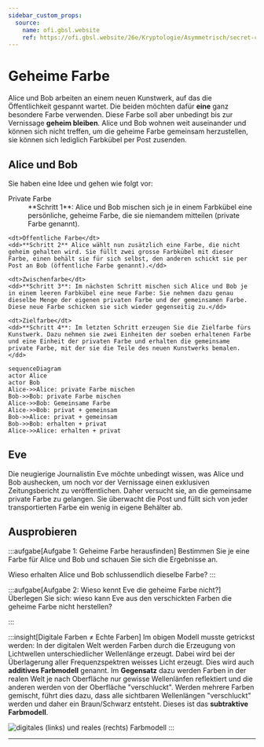 ```yaml
---
sidebar_custom_props:
  source:
    name: ofi.gbsl.website
    ref: https://ofi.gbsl.website/26e/Kryptologie/Asymmetrisch/secret-color
---
```



# Geheime Farbe
Alice und Bob arbeiten an einem neuen Kunstwerk, auf das die Öffentlichkeit gespannt wartet. Die beiden möchten dafür **eine** ganz besondere Farbe verwenden. Diese Farbe soll aber unbedingt bis zur Vernissage **geheim bleiben**. Alice und Bob wohnen weit auseinander und können sich nicht treffen, um die geheime Farbe gemeinsam herzustellen, sie können sich lediglich Farbkübel per Post zusenden.

## Alice und Bob
Sie haben eine Idee und gehen wie folgt vor:

<div className="grid-1-1">
  <DefinitionList>
    <dt>Private Farbe</dt>
    <dd>**Schritt 1**: Alice und Bob mischen sich je in einem Farbkübel eine persönliche, geheime Farbe, die sie niemandem mitteilen (private Farbe genannt).</dd>

    <dt>Öffentliche Farbe</dt>
    <dd>**Schritt 2** Alice wählt nun zusätzlich eine Farbe, die nicht geheim gehalten wird. Sie füllt zwei grosse Farbkübel mit dieser Farbe, einen behält sie für sich selbst, den anderen schickt sie per Post an Bob (öffentliche Farbe genannt).</dd>

    <dt>Zwischenfarbe</dt>
    <dd>**Schritt 3**: Im nächsten Schritt mischen sich Alice und Bob je in einem leeren Farbkübel eine neue Farbe: Sie nehmen dazu genau dieselbe Menge der eigenen privaten Farbe und der gemeinsamen Farbe. Diese neue Farbe schicken sie sich wieder gegenseitig zu.</dd>

    <dt>Zielfarbe</dt>
    <dd>**Schritt 4**: Im letzten Schritt erzeugen Sie die Zielfarbe fürs Kunstwerk. Dazu nehmen sie zwei Einheiten der soeben erhaltenen Farbe und eine Einheit der privaten Farbe und erhalten die gemeinsame private Farbe, mit der sie die Teile des neuen Kunstwerks bemalen.</dd>
  </DefinitionList>

  ```mermaid
  sequenceDiagram
  actor Alice
  actor Bob
  Alice->>Alice: private Farbe mischen
  Bob->>Bob: private Farbe mischen
  Alice->>Bob: Gemeinsame Farbe
  Alice->>Bob: privat + gemeinsam
  Bob->>Alice: privat + gemeinsam
  Bob->>Bob: erhalten + privat
  Alice->>Alice: erhalten + privat
  ```
</div>

## Eve
Die neugierige Journalistin Eve möchte unbedingt wissen, was Alice und Bob aushecken, um noch vor der Vernissage einen exklusiven Zeitungsbericht zu veröffentlichen. Daher versucht sie, an die gemeinsame private Farbe zu gelangen. Sie überwacht die Post und füllt sich von jeder transportierten Farbe ein wenig in eigene Behälter ab.

## Ausprobieren
:::aufgabe[Aufgabe 1: Geheime Farbe herausfinden]
Bestimmen Sie je eine Farbe für Alice und Bob und schauen Sie sich die Ergebnisse an.

Wieso erhalten Alice und Bob schlussendlich dieselbe Farbe?
:::

:::aufgabe[Aufgabe 2: Wieso kennt Eve die geheime Farbe nicht?]
Überlegen Sie sich: wieso kann Eve aus den verschickten Farben die geheime Farbe nicht herstellen?

<ColorExchange />
:::

:::insight[Digitale Farben ≠ Echte Farben]
Im obigen Modell musste getrickst werden: In der digitalen Welt werden Farben durch die Erzeugung von Lichtwellen unterschiedlicher Wellenlänge erzeugt. Dabei wird bei der Überlagerung aller Frequenzspektren weisses Licht erzeugt. Dies wird auch **additives Farbmodell** genannt. Im **Gegensatz** dazu werden Farben in der realen Welt je nach Oberfläche nur gewisse Wellenlänfen reflektiert und die anderen werden von der Oberfläche "verschluckt". Werden mehrere Farben gemischt, führt dies dazu, dass alle sichtbaren Wellenlängen "verschluckt" werden und daher ein Braun/Schwarz entsteht. Dieses ist das **subtraktive Farbmodell**.

![digitales (links) und reales (rechts) Farbmodell](img/color-models.png)
:::

---
